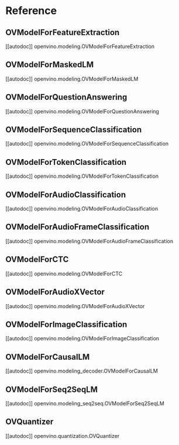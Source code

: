 <!---
Copyright 2022 The HuggingFace Team. All rights reserved.

Licensed under the Apache License, Version 2.0 (the "License");
you may not use this file except in compliance with the License.
You may obtain a copy of the License at

    http://www.apache.org/licenses/LICENSE-2.0

Unless required by applicable law or agreed to in writing, software
distributed under the License is distributed on an "AS IS" BASIS,
WITHOUT WARRANTIES OR CONDITIONS OF ANY KIND, either express or implied.
See the License for the specific language governing permissions and
limitations under the License.
-->

# Reference

## OVModelForFeatureExtraction

[[autodoc]] openvino.modeling.OVModelForFeatureExtraction

## OVModelForMaskedLM

[[autodoc]] openvino.modeling.OVModelForMaskedLM

## OVModelForQuestionAnswering

[[autodoc]] openvino.modeling.OVModelForQuestionAnswering

## OVModelForSequenceClassification

[[autodoc]] openvino.modeling.OVModelForSequenceClassification

## OVModelForTokenClassification

[[autodoc]] openvino.modeling.OVModelForTokenClassification

## OVModelForAudioClassification

[[autodoc]] openvino.modeling.OVModelForAudioClassification

## OVModelForAudioFrameClassification

[[autodoc]] openvino.modeling.OVModelForAudioFrameClassification

## OVModelForCTC

[[autodoc]] openvino.modeling.OVModelForCTC

## OVModelForAudioXVector

[[autodoc]] openvino.modeling.OVModelForAudioXVector

## OVModelForImageClassification

[[autodoc]] openvino.modeling.OVModelForImageClassification

## OVModelForCausalLM

[[autodoc]] openvino.modeling_decoder.OVModelForCausalLM

## OVModelForSeq2SeqLM

[[autodoc]] openvino.modeling_seq2seq.OVModelForSeq2SeqLM

## OVQuantizer

[[autodoc]] openvino.quantization.OVQuantizer
